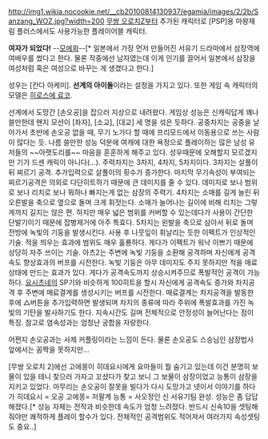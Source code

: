 http://img1.wikia.nocookie.net/__cb20100814130937/egamia/images/2/2b/Sanzang_WOZ.jpg?width=200
[[무쌍 오로치]]Z부터 추가된 캐릭터로 [PSP]용 마왕재림 플러스에서도 사용가능한 플레이어블 캐릭터. 

'''여자가 되었다!''' --[[모에화]]--[* 일본에서 가장 먼저 만들어진 서유기 드라마에서 삼장역에 여배우를 썼다고 한다. 물론 작중에선 남자였는데 이게 인기를 끌어서 일본에서 삼장을 여성처럼 혹은 여성으로 바꾸는 게 생겼다고 한다.]

성우는 [칸다 아케미]. '''선계의 아이돌'''이라는 설정을 가지고 있다. 또한 게임 속 캐릭터의 모델은 [[히로스에 료코]].

선계에서 도망간 [손오공]을 잡으러 지상으로 내려왔다. 게임상 성능은 신캐릭답게 꽤나 쓸만한데 왠지 모션이 [좌자], [소교], [대교] 세 명을 섞은 듯하다. 공중차지는 공중을 날아가서 초반에 손오공 없을 때, 무기 노가다 할 때에 프리모드에서 이동용으로 쓰는 사람이 많다는 듯. 
나름 쓸만한 성능 덕분에 여캐에 대한 욕정으로 플레이하는 많은 남성 유저들의 ~~아랫도리를~~ 마음을 훈훈하게 해주고 있다. 성우때문에 오해할지 모르겠지만 기가 드센 캐릭이 아니다(…). 주력차지는 3차지, 4차지, 5차지이다.
3차지는 살풀이 뒤 찌르기 공격. 추가입력으로 살풀이의 횟수가 증가한다. 마지막 무기속성이 부여되는 찌르기공격은 의외로 다단히트하기 때문에 큰 데미지를 줄 수 있다. 데미지로 보나 범위로 보나 리치로 보나 뭐하나 빠지는게 없는 삼장의 주력기.
4차지는 소매를 길게 늘린 뒤 오른발을 축으로 옆으로 돌며 크게 휘젓는다. 소매가 늘어나는 길이에 비해 리치는 그렇게까지 길지는 않은 편. 하지만 매우 넓은 범위를 커버할 수 있는데다가 사용이 간단한 단발기이기 때문에 잡병제거에 아주 특효다.
5차지는 왼발을 축으로 삼아서 뒤로 돌며 전방에 녹빛의 기둥을 발생시킨다. 사용 후 나뭇잎이 휘날리는 듯한 이펙트가 인상적인 기술. 적을 띄우는 효과에 범위도 매우 훌룡하다. 게다가 이펙트가 워낙 이쁘기 때문에 상당히 자주 쓰이는 기술.
아츠2는 주변에 녹빛 기둥을 소환해 공격하며 자신에게 공격속도 향상효과의 버프를 시전한다. 녹빛 기둥은 아무 데미지도 주지 못하지만 적을 매료 상태에 만드는 효과가 있다. 게다가 공격속도까지 상승시켜주므로 폭발적인 공격이 가능하다.
[[요시츠네]]의 SP기와 비슷하게 100히트을 할시 자신에게 공격속도 증가와 차지공격 후 주변에 매료결계를 생성시키는 버프를 시전한다. 매료결계는 차지공격을 발동한 후에 △버튼을 추가입력하면 발생되며 차지의 종류에 따라 주위에 폭발효과를 가진 녹빛의 기탄을 발사하기도 한다. 지속시간도 길며 전체적으로 안정성이 늘어난다는 점이 특징. 참고로 염속성과는 엄청난 궁합을 자랑한다.

어쩐지 손오공과는 사제 커플링이라는 느낌이 든다. 물론 손오공도 스승님인 삼장법사 앞에서는 꼼짝을 못하지만…

[무쌍 오로치 2]에선 고에몽이 히데요시에게 요마들이 뭘 숨기고 있는데 이건 분명히 보물이 있을 테니 찾으러 가자고 꼬셨다가 찾고 보니 그 보물이 삼장이었고 능통이 삼장을 지키고 있었다. 마무리는 손오공이 잘못을 빌다가 다시 도망가고 넷이서 이야기를 하다가 히데요시 = 오공 고에몽= 저팔계 능통 = 사오정인 신 서유기팀 완성.
성능은 좀 답답해졌다.[* 성능 자체는 전작과 비슷한데 속도가 엄청 느려졌다. 반드시 신속10을 셋팅해줘야만 쾌적하게 플레이 할수가 있다. 전체적인 공격범위도 적어져서 여러가지 속성셋팅도 중요..]

